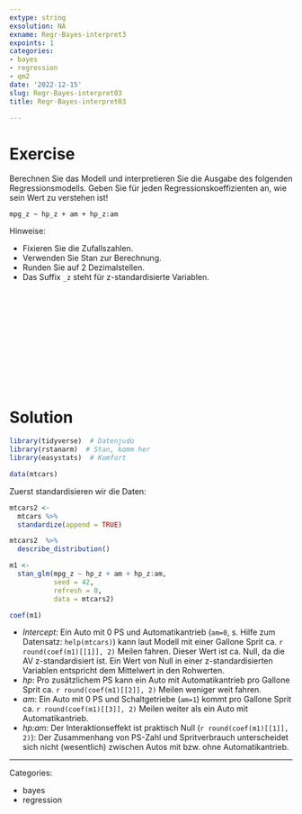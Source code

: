 ```yaml
---
extype: string
exsolution: NA
exname: Regr-Bayes-interpret3
expoints: 1
categories:
- bayes
- regression
- qm2
date: '2022-12-15'
slug: Regr-Bayes-interpret03
title: Regr-Bayes-interpret03

---
```







# Exercise

Berechnen Sie das Modell und interpretieren Sie die Ausgabe des folgenden Regressionsmodells.
Geben Sie für jeden Regressionskoeffizienten an, wie sein Wert zu verstehen ist!


`mpg_z ~ hp_z + am + hp_z:am`


Hinweise:

- Fixieren Sie die Zufallszahlen.
- Verwenden Sie Stan zur Berechnung.
- Runden Sie auf 2 Dezimalstellen.
- Das Suffix `_z` steht für z-standardisierte Variablen.






</br>
</br>
</br>
</br>
</br>
</br>
</br>
</br>
</br>
</br>

# Solution


```r
library(tidyverse)  # Datenjudo
library(rstanarm)  # Stan, komm her
library(easystats)  # Komfort

data(mtcars)
```


Zuerst standardisieren wir die Daten:

```r
mtcars2 <-
  mtcars %>% 
  standardize(append = TRUE)

mtcars2  %>% 
  describe_distribution()
```



```r
m1 <- 
  stan_glm(mpg_z ~ hp_z + am + hp_z:am, 
           seed = 42,
           refresh = 0,
           data = mtcars2)

coef(m1)
```


- *Intercept*: Ein Auto mit 0 PS und Automatikantrieb (`am=0`, s. Hilfe zum Datensatz: `help(mtcars)`) kann laut Modell mit einer Gallone Sprit ca. `r round(coef(m1)[[1]], 2)` Meilen fahren. Dieser Wert ist ca. Null, da die AV z-standardisiert ist. Ein Wert von Null in einer z-standardisierten Variablen entspricht dem Mittelwert in den Rohwerten.
- *hp*: Pro zusätzlichem PS kann ein Auto mit Automatikantrieb pro Gallone Sprit ca. `r round(coef(m1)[[2]], 2)` Meilen weniger weit fahren.
- *am*: Ein Auto mit 0 PS und Schaltgetriebe (`am=1`) kommt pro Gallone Sprit ca. `r round(coef(m1)[[3]], 2)` Meilen weiter als ein Auto mit Automatikantrieb.
- *hp:am*:  Der Interaktionseffekt ist praktisch Null (`r round(coef(m1)[[1]], 2)`): Der Zusammenhang von PS-Zahl und Spritverbrauch unterscheidet sich nicht (wesentlich) zwischen Autos mit bzw. ohne Automatikantrieb.




---

Categories: 

- bayes
- regression

